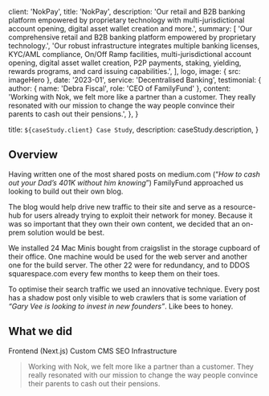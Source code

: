 
  client: 'NokPay',
  title: 'NokPay',
  description:
    'Our retail and B2B banking platform empowered by proprietary technology with multi-jurisdictional account opening, digital asset wallet creation and more.',
  summary: [
    'Our comprehensive retail and B2B banking platform empowered by proprietary technology.',
    'Our robust infrastructure integrates multiple banking licenses, KYC/AML compliance, On/Off Ramp facilities, multi-jurisdictional account opening, digital asset wallet creation, P2P payments, staking, yielding, rewards programs, and card issuing capabilities.',
  ],
  logo,
  image: { src: imageHero },
  date: '2023-01',
  service: 'Decentralised Banking',
  testimonial: {
    author: { name: 'Debra Fiscal', role: 'CEO of FamilyFund' },
    content:
      'Working with Nok, we felt more like a partner than a customer. They really resonated with our mission to change the way people convince their parents to cash out their pensions.',
  },
}

  title: `${caseStudy.client} Case Study`,
  description: caseStudy.description,
}

## Overview

Having written one of the most shared posts on medium.com (“_How to cash out your Dad’s 401K without him knowing_”) FamilyFund approached us looking to build out their own blog.

The blog would help drive new traffic to their site and serve as a resource-hub for users already trying to exploit their network for money. Because it was so important that they own their own content, we decided that an on-prem solution would be best.

We installed 24 Mac Minis bought from craigslist in the storage cupboard of their office. One machine would be used for the web server and another one for the build server. The other 22 were for redundancy, and to DDOS squarespace.com every few months to keep them on their toes.

To optimise their search traffic we used an innovative technique. Every post has a shadow post only visible to web crawlers that is some variation of _“Gary Vee is looking to invest in new founders”_. Like bees to honey.

## What we did

<TagList>
  <TagListItem>Frontend (Next.js)</TagListItem>
  <TagListItem>Custom CMS</TagListItem>
  <TagListItem>SEO</TagListItem>
  <TagListItem>Infrastructure</TagListItem>
</TagList>

<Blockquote
  author={{ name: 'Debra Fiscal', role: 'CEO of FamilyFund' }}
  image={{ src: imageDebraFiscal }}
>
  Working with Nok, we felt more like a partner than a customer. They really
  resonated with our mission to change the way people convince their parents to
  cash out their pensions.
</Blockquote>

<StatList>
  <StatListItem value="25%" label="Less traffic" />
  <StatListItem value="10x" label="Page load times" />
  <StatListItem value="15%" label="Higher infra costs" />
  <StatListItem value="$1.2M" label="Legal fees" />
</StatList>

